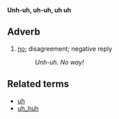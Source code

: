 '''Unh-uh, uh-uh, uh uh'''
==Adverb==
# [[no]]; disagreement; negative reply
#: ''Unh-uh.  No way!''

==Related terms==
*[[uh]]
*[[uh_huh]]
